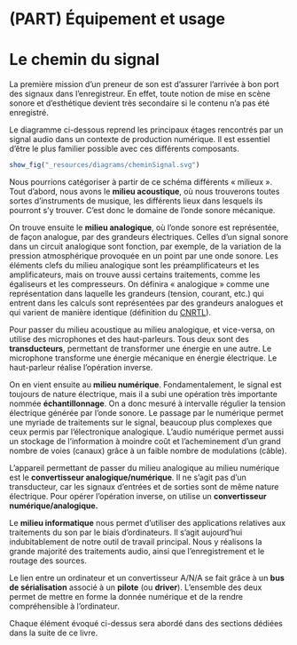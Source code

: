 # (PART) Équipement et usage {-}

# Le chemin du signal

La première mission d’un preneur de son est d’assurer l’arrivée à bon port des signaux dans l’enregistreur. En effet, toute notion de mise en scène sonore et d’esthétique devient très secondaire si le contenu n’a pas été enregistré.

Le diagramme ci-dessous reprend les principaux étages rencontrés par un signal audio dans un contexte de production numérique. Il est essentiel d’être le plus familier possible avec ces différents composants.

```r
show_fig("_resources/diagrams/cheminSignal.svg")
```

Nous pourrions catégoriser à partir de ce schéma différents « milieux ». Tout d’abord, nous avons le **milieu acoustique**, où nous trouverons toutes sortes d’instruments de musique, les différents lieux dans lesquels ils pourront s’y trouver. C’est donc le domaine de l’onde sonore mécanique.

On trouve ensuite le **milieu analogique**, où l’onde sonore est représentée, de façon analogue, par des grandeurs électriques. Celles d’un signal sonore dans un circuit analogique sont fonction, par exemple, de la variation de la pression atmosphérique provoquée en un point par une onde sonore. Les éléments clefs du milieu analogique sont les préamplificateurs et les amplificateurs, mais on trouve aussi certains traitements, comme les égaliseurs et les compresseurs. On définira « analogique » comme une représentation dans laquelle les grandeurs (tension, courant, etc.) qui entrent dans les calculs sont représentées par des grandeurs analogues et qui varient de manière identique (définition du [CNRTL](https://www.cnrtl.fr/definition/analogique)).

Pour passer du milieu acoustique au milieu analogique, et vice-versa, on utilise des microphones et des haut-parleurs. Tous deux sont des **transducteurs**, permettant de transformer une énergie en une autre. Le microphone transforme une énergie mécanique en énergie électrique. Le haut-parleur réalise l’opération inverse.

On en vient ensuite au **milieu numérique**. Fondamentalement, le signal est toujours de nature électrique, mais il a subi une opération très importante nommée **échantillonnage**. On a donc mesuré à intervalle régulier la tension électrique générée par l’onde sonore. Le passage par le numérique permet une myriade de traitements sur le signal, beaucoup plus complexes que ceux permis par l’électronique analogique. L’audio numérique permet aussi un stockage de l’information à moindre coût et l’acheminement d’un grand nombre de voies (canaux) grâce à un faible nombre de modulations (câble). 

L’appareil permettant de passer du milieu analogique au milieu numérique est le **convertisseur analogique/numérique**. Il ne s’agit pas d’un transducteur, car les signaux d’entrées et de sorties sont de même nature électrique. Pour opérer l’opération inverse, on utilise un **convertisseur numérique/analogique.**

Le **milieu informatique** nous permet d’utiliser des applications relatives aux traitements du son par le biais d’ordinateurs. Il s’agit aujourd’hui indubitablement de notre outil de travail principal. Nous y réalisons la grande majorité des traitements audio, ainsi que l’enregistrement et le routage des sources.

Le lien entre un ordinateur et un convertisseur A/N/A se fait grâce à un **bus de sérialisation** associé à un **pilote** (ou **driver**). L’ensemble des deux permet de mettre en forme la donnée numérique et de la rendre compréhensible à l’ordinateur. 

Chaque élément évoqué ci-dessus sera abordé dans des sections dédiées dans la suite de ce livre.